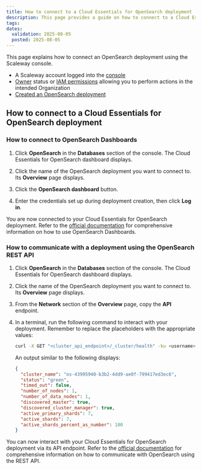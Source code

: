 ```yaml
---
title: How to connect to a Cloud Essentials for OpenSearch deployment
description: This page provides a guide on how to connect to a Cloud Essentials for OpenSearch deployment using the Scaleway console.
tags:
dates:
  validation: 2025-08-05
  posted: 2025-08-05
---
```



This page explains how to connect an OpenSearch deployment using the Scaleway console.

<Requirements />

- A Scaleway account logged into the [console](https://console.scaleway.com)
- [Owner](/iam/concepts/#owner) status or [IAM permissions](/iam/concepts/#permission) allowing you to perform actions in the intended Organization
- [Created an OpenSearch deployment](/opensearch/how-to/create-opensearch-deployment/)

## How to connect to a Cloud Essentials for OpenSearch deployment

### How to connect to OpenSearch Dashboards

1. Click **OpenSearch** in the **Databases** section of the console. The Cloud Essentials for OpenSearch dashboard displays.

2. Click the name of the OpenSearch deployment you want to connect to. Its **Overview** page displays.

3. Click the **OpenSearch dashboard** button.

4. Enter the credentials set up during deployment creation, then click **Log in**. 

You are now connected to your Cloud Essentials for OpenSearch deployment. Refer to the [official documentation](https://docs.opensearch.org/2.19/dashboards/) for comprehensive information on how to use OpenSearch Dashboards.

### How to communicate with a deployment using the OpenSearch REST API

1. Click **OpenSearch** in the **Databases** section of the console. The Cloud Essentials for OpenSearch dashboard displays.

2. Click the name of the OpenSearch deployment you want to connect to. Its **Overview** page displays.

3. From the **Network** section of the **Overview** page, copy the **API** endpoint.

4. In a terminal, run the following command to interact with your deployment. Remember to replace the placeholders with the appropriate values:

    ```sh
    curl -X GET "<cluster_api_endpoint>/_cluster/health" -ku <username>:<password>
    ```

    An output similar to the following displays:

    ```json
    {
      "cluster_name": "os-43995940-b3b2-4dd9-ae0f-799417ed3ec6",
      "status": "green",
      "timed_out": false,
      "number_of_nodes": 1,
      "number_of_data_nodes": 1,
      "discovered_master": true,
      "discovered_cluster_manager": true,
      "active_primary_shards": 7,
      "active_shards": 7,
      "active_shards_percent_as_number": 100
    }
    ```

You can now interact with your Cloud Essentials for OpenSearch deployment via its API endpoint. Refer to the [official documentation](https://docs.opensearch.org/latest/getting-started/communicate/) for comprehensive information on how to communicate with OpenSearch using the REST API.
